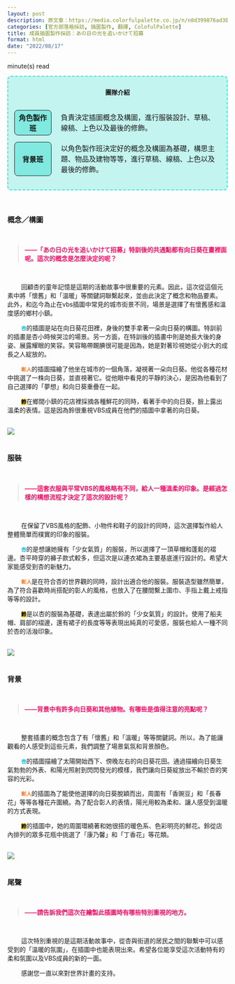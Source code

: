 ```yaml
---
layout: post
description: 原文章：https://media.colorfulpalette.co.jp/n/n8d399876ad30 | 此篇訪談翻譯僅作為個人練習。
categories: [官方部落格採訪, 插圖製作, 翻譯, ColofulPalette] 
title: 成員插圖製作採訪：あの日の光を追いかけて招募
format: html
date: "2022/08/17"
---
```

<script type="module" src="main.js"></script>
<span id="reading-tag"><span id="time"></span> minute(s) read</span>

<div style="border:2px turquoise dashed;padding:0px 12px 0px 12px;border-radius:8px;background-color:rgba(64,224,208, 0.3) !important;" class="team-info">
<p style="text-align:center;font-weight:bold;margin-top:25px">團隊介紹</p>
<table style="border:none;border-collapse: separate;border-spacing: 2px 15px;">
<tr style="border:none;background-color:transparent;">
<th style="text-align:center;width:18%; border:1px solid;border-radius:8px;background-color:rgba(64,224,208, 0.5)">角色製作班</th>
<td style="border:none;padding-left:20px">負責決定插圖概念及構圖，進行服裝設計、草稿、線稿、上色以及最後的修飾。</td>
</tr>
<tr style="border:none;background-color:transparent;background-color:transparent;">
<th style="text-align:center;border:1px solid;border-radius:8px;background-color:rgba(64,224,208, 0.5)">背景班</th>
<td style="border:none;padding-left:20px">以角色製作班決定好的概念及構圖為基礎，構思主題、物品及建物等等，進行草稿、線稿、上色以及最後的修飾。</td>
</tr>
</table>
</div>

<br>



### 概念／構圖
<br>
<blockquote style="color:#ee1166;font-weight:bold;"> ——「あの日の光を追いかけて招募」特訓後的共通點都有向日葵在畫裡面呢。這次的概念是怎麼決定的呢？</blockquote>
<br>

&nbsp;&nbsp;&nbsp;&nbsp;&nbsp;&nbsp;&nbsp;&nbsp;回顧杏的童年記憶是這期的活動故事中很重要的元素。因此，這次從這個元素中將「懷舊」和「溫暖」等關鍵詞聯繫起來，並由此決定了概念和物品要素。 此外，和迄今為止在vbs插圖中常見的城市街景不同，場景是選擇了有懷舊感和溫度感的鄉村小鎮。
<br>

&nbsp;&nbsp;&nbsp;&nbsp;&nbsp;&nbsp;&nbsp;&nbsp;<code><span style="color:#00BBDD;font-weight:bold;">杏</span></code>的插圖是站在向日葵花田裡，身後的雙手拿著一朵向日葵的構圖。特訓前的插畫是杏小時候哭泣的場景。另一方面，在特訓後的插畫中則是她長大後的身姿、展露耀眼的笑容。笑容略帶靦腆很可能是因為，她是對著珍視她從小到大的成長之人綻放的。 

&nbsp;&nbsp;&nbsp;&nbsp;&nbsp;&nbsp;&nbsp;&nbsp;<code><span style="color:#FF7722;font-weight:bold;">彰人</span></code>的插圖描繪了他坐在城市的一個角落，凝視著一朵向日葵。他從各種花材中挑選了一株向日葵，並直視著它。從他眼中看見的平靜的決心，是因為他看到了自己選擇的「夢想」和向日葵重疊在一起。

&nbsp;&nbsp;&nbsp;&nbsp;&nbsp;&nbsp;&nbsp;&nbsp;<code style="background-color:#FFCC11;"><span style="color:black;font-weight:bold;">鈴</span></code>在鄉間小鎮的花店裡採摘各種鮮花的同時，看著手中的向日葵，臉上露出溫柔的表情。這是因為鈴很重視VBS成員在他們的插圖中拿著的向日葵。 

<br>
<img src="https://assets.st-note.com/img/1660718416956-vpu1LwuAuB.png?width=800">
<br><br>
  

### 服裝

  
<br>
<blockquote style="color:#ee1166;font-weight:bold;"> ——這套衣服與平常VBS的風格略有不同，給人一種溫柔的印象。是經過怎樣的構想流程才決定了這次的設計呢？</blockquote>
<br>

&nbsp;&nbsp;&nbsp;&nbsp;&nbsp;&nbsp;&nbsp;&nbsp;在保留了VBS風格的配飾、小物件和鞋子的設計的同時，這次選擇製作給人整體簡單而樸實的印象的服裝。 
<br>

&nbsp;&nbsp;&nbsp;&nbsp;&nbsp;&nbsp;&nbsp;&nbsp;<code><span style="color:#00BBDD;font-weight:bold;">杏</span></code>的是想讓她擁有「少女氣質」的服裝，所以選擇了一頂草帽和蓬鬆的褶邊。杏平時穿的褲子款式較多，但這次是以連衣裙為主要基底進行設計的。希望大家能感受到杏的新魅力。

&nbsp;&nbsp;&nbsp;&nbsp;&nbsp;&nbsp;&nbsp;&nbsp;<code><span style="color:#FF7722;font-weight:bold;">彰人</span></code>是在符合杏的世界觀的同時，設計出適合他的服裝。服裝造型雖然簡單，為了符合喜歡時尚搭配的彰人的風格，也放入了在腰間繫上圍巾、手指上戴上戒指等等的設計。

&nbsp;&nbsp;&nbsp;&nbsp;&nbsp;&nbsp;&nbsp;&nbsp;<code style="background-color:#FFCC11;"><span style="color:black;font-weight:bold;">鈴</span></code>是以杏的服裝為基礎，表達出屬於鈴的「少女氣質」的設計。使用了船夫帽、肩部的褶邊，還有裙子的長度等等表現出純真的可愛感，服裝也給人一種不同於杏的活潑印象。 

  
<br>
<img src="https://assets.st-note.com/img/1660718516820-PAelt46aXd.png?width=800">
<br><br>

### 背景
<br>
<blockquote style="color:#ee1166;font-weight:bold;"> ——背景中有許多向日葵和其他植物。有哪些是值得注意的亮點呢？</blockquote>
<br>

&nbsp;&nbsp;&nbsp;&nbsp;&nbsp;&nbsp;&nbsp;&nbsp;整套插畫的概念包含了有「懷舊」和「溫暖」等等關鍵詞。所以，為了能讓觀看的人感受到這些元素，我們調整了場景氣氛和背景顏色。 
<br>

&nbsp;&nbsp;&nbsp;&nbsp;&nbsp;&nbsp;&nbsp;&nbsp;<code><span style="color:#00BBDD;font-weight:bold;">杏</span></code>的插圖描繪了太陽開始西下、傍晚左右的向日葵花田。通過描繪向日葵生氣勃勃的外表、和陽光照射到閃閃發光的模樣，我們讓向日葵綻放出不輸於杏的笑容的光彩。 

&nbsp;&nbsp;&nbsp;&nbsp;&nbsp;&nbsp;&nbsp;&nbsp;<code><span style="color:#FF7722;font-weight:bold;">彰人</span></code>的插圖為了能使他選擇的向日葵脫穎而出，周圍有「香豌豆」和「長春花」等等各種花卉圍繞。為了配合彰人的表情，陽光用較為柔和、讓人感受到溫暖的方式表現。

&nbsp;&nbsp;&nbsp;&nbsp;&nbsp;&nbsp;&nbsp;&nbsp;<code style="background-color:#FFCC11;"><span style="color:black;font-weight:bold;">鈴</span></code>的插圖中，她的周圍環繞著和她很搭的暖色系、色彩明亮的鮮花。鈴從店內排列的眾多花瓶中挑選了「康乃馨」和「丁香花」等花類。 

 <br> 
<img src="https://assets.st-note.com/img/1660718581748-JxeTYbo3tN.png">
<br><br>

### 尾聲
<br>
<blockquote style="color:#ee1166;font-weight:bold;"> ——請告訴我們這次在繪製此插圖時有哪些特別重視的地方。</blockquote>
<br>

&nbsp;&nbsp;&nbsp;&nbsp;&nbsp;&nbsp;&nbsp;&nbsp;這次特別重視的是這期活動故事中，從杏與街道的居民之間的聯繫中可以感受到的「溫暖的氛圍」，在插圖中也能表現出來。希望各位能享受這次活動特有的柔和氛圍以及VBS成員的新的一面。
<br>

&nbsp;&nbsp;&nbsp;&nbsp;&nbsp;&nbsp;&nbsp;&nbsp;感謝您一直以來對世界計畫的支持。

